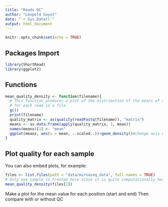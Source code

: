 ```yaml
---
title: "Reads QC"
author: "Léopold Guyot"
date: "`r Sys.Date()`"
output: html_document
---
```


```r
knitr::opts_chunk$set(echo = TRUE)
```

## Packages Import 
```r
library(ShortRead)
library(ggplot2)
```

## Functions

```r
mean_quality_density <- function(filename){
  # This function produces a plot of the distribution of the means of the quality
  # for each read in a file
  gc()
  print(filename)
  quality_matrix <- as(quality(readFastq(filename)), "matrix")
  means <- as.data.frame(apply(quality_matrix, 1, mean))
  names(means)[1] <- "mean"
  ggplot(means, aes(x = mean, ..scaled..))+geom_density()#change axis name
}
```

## Plot quality for each sample

You can also embed plots, for example:

```r
files <- list.files(path = "data/mirnaseq_data", full.names = TRUE)
# Only one sample is treated here since it is quite computationally heavy
mean_quality_density(files[1])
```

Make a plot for the mean value for each position (start and end)
Then compare with or without QC

